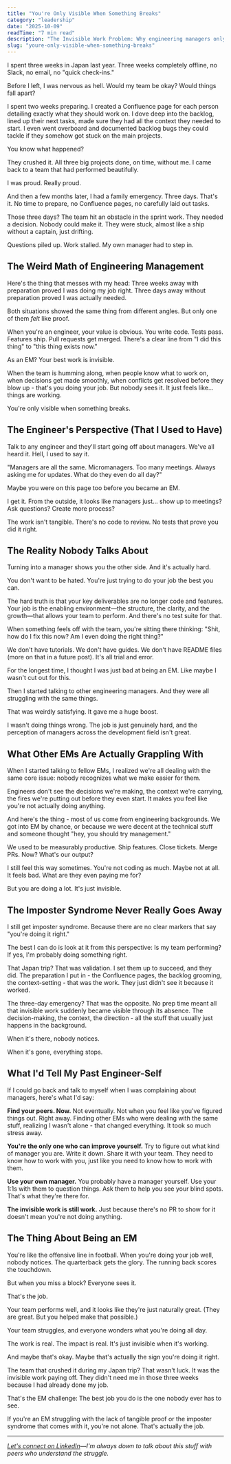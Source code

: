 ```yaml
---
title: "You're Only Visible When Something Breaks"
category: "leadership"
date: "2025-10-09"
readTime: "7 min read"
description: "The Invisible Work Problem: Why engineering managers only get noticed when something breaks (and why that's actually the job). Your team crushes it, and it looks like they're just naturally great. Your team struggles, and everyone wonders what you do all day. This is about the invisible work that makes teams perform, the imposter syndrome that comes with it, and why there's no test suite for management.RetryClaude does not have the ability to run the code it generates yet."
slug: "youre-only-visible-when-something-breaks"
---
```


I spent three weeks in Japan last year. Three weeks completely offline, no Slack, no email, no "quick check-ins."

Before I left, I was nervous as hell. Would my team be okay? Would things fall apart?

I spent two weeks preparing. I created a Confluence page for each person detailing exactly what they should work on. I dove deep into the backlog, lined up their next tasks, made sure they had all the context they needed to start. I even went overboard and documented backlog bugs they could tackle if they somehow got stuck on the main projects.

You know what happened?

They crushed it. All three big projects done, on time, without me. I came back to a team that had performed beautifully.

I was proud. Really proud.

And then a few months later, I had a family emergency. Three days. That's it. No time to prepare, no Confluence pages, no carefully laid out tasks.

Those three days? The team hit an obstacle in the sprint work. They needed a decision. Nobody could make it. They were stuck, almost like a ship without a captain, just drifting.

Questions piled up. Work stalled. My own manager had to step in.

## The Weird Math of Engineering Management

Here's the thing that messes with my head: Three weeks away with preparation proved I was doing my job right. Three days away without preparation proved I was actually needed.

Both situations showed the same thing from different angles. But only one of them *felt* like proof.

When you're an engineer, your value is obvious. You write code. Tests pass. Features ship. Pull requests get merged. There's a clear line from "I did this thing" to "this thing exists now."

As an EM? Your best work is invisible.

When the team is humming along, when people know what to work on, when decisions get made smoothly, when conflicts get resolved before they blow up - that's you doing your job. But nobody sees it. It just feels like... things are working.

You're only visible when something breaks.

## The Engineer's Perspective (That I Used to Have)

Talk to any engineer and they'll start going off about managers. We've all heard it. Hell, I used to say it.

"Managers are all the same. Micromanagers. Too many meetings. Always asking me for updates. What do they even do all day?"

Maybe you were on this page too before you became an EM.

I get it. From the outside, it looks like managers just... show up to meetings? Ask questions? Create more process?

The work isn't tangible. There's no code to review. No tests that prove you did it right.

## The Reality Nobody Talks About

Turning into a manager shows you the other side. And it's actually hard.

You don't want to be hated. You're just trying to do your job the best you can.

The hard truth is that your key deliverables are no longer code and features. Your job is the enabling environment—the structure, the clarity, and the growth—that allows your team to perform. And there's no test suite for that.

When something feels off with the team, you're sitting there thinking: "Shit, how do I fix this now? Am I even doing the right thing?"

We don't have tutorials. We don't have guides. We don't have README files (more on that in a future post). It's all trial and error.

For the longest time, I thought I was just bad at being an EM. Like maybe I wasn't cut out for this.

Then I started talking to other engineering managers. And they were all struggling with the same things.

That was weirdly satisfying. It gave me a huge boost.

I wasn't doing things wrong. The job is just genuinely hard, and the perception of managers across the development field isn't great.

## What Other EMs Are Actually Grappling With

When I started talking to fellow EMs, I realized we're all dealing with the same core issue: nobody recognizes what we make easier for them.

Engineers don't see the decisions we're making, the context we're carrying, the fires we're putting out before they even start. It makes you feel like you're not actually doing anything.

And here's the thing - most of us come from engineering backgrounds. We got into EM by chance, or because we were decent at the technical stuff and someone thought "hey, you should try management."

We used to be measurably productive. Ship features. Close tickets. Merge PRs. Now? What's our output?

I still feel this way sometimes. You're not coding as much. Maybe not at all. It feels bad. What are they even paying me for?

But you are doing a lot. It's just invisible.

## The Imposter Syndrome Never Really Goes Away

I still get imposter syndrome. Because there are no clear markers that say "you're doing it right."

The best I can do is look at it from this perspective: Is my team performing? If yes, I'm probably doing something right.

That Japan trip? That was validation. I set them up to succeed, and they did. The preparation I put in - the Confluence pages, the backlog grooming, the context-setting - that was the work. They just didn't see it because it worked.

The three-day emergency? That was the opposite. No prep time meant all that invisible work suddenly became visible through its absence. The decision-making, the context, the direction - all the stuff that usually just happens in the background.

When it's there, nobody notices.

When it's gone, everything stops.

## What I'd Tell My Past Engineer-Self

If I could go back and talk to myself when I was complaining about managers, here's what I'd say:

**Find your peers. Now.** Not eventually. Not when you feel like you've figured things out. Right away. Finding other EMs who were dealing with the same stuff, realizing I wasn't alone - that changed everything. It took so much stress away.

**You're the only one who can improve yourself.** Try to figure out what kind of manager you are. Write it down. Share it with your team. They need to know how to work with you, just like you need to know how to work with them.

**Use your own manager.** You probably have a manager yourself. Use your 1:1s with them to question things. Ask them to help you see your blind spots. That's what they're there for.

**The invisible work is still work.** Just because there's no PR to show for it doesn't mean you're not doing anything.

## The Thing About Being an EM

You're like the offensive line in football. When you're doing your job well, nobody notices. The quarterback gets the glory. The running back scores the touchdown.

But when you miss a block? Everyone sees it.

That's the job.

Your team performs well, and it looks like they're just naturally great. (They are great. But you helped make that possible.)

Your team struggles, and everyone wonders what you're doing all day.

The work is real. The impact is real. It's just invisible when it's working.

And maybe that's okay. Maybe that's actually the sign you're doing it right.

The team that crushed it during my Japan trip? That wasn't luck. It was the invisible work paying off. They didn't need me in those three weeks because I had already done my job.

That's the EM challenge: The best job you do is the one nobody ever has to see.

If you're an EM struggling with the lack of tangible proof or the imposter syndrome that comes with it, you're not alone. That's actually the job.

---

*[Let's connect on LinkedIn](https://www.linkedin.com/in/chrisbongers/)—I'm always down to talk about this stuff with peers who understand the struggle.*
